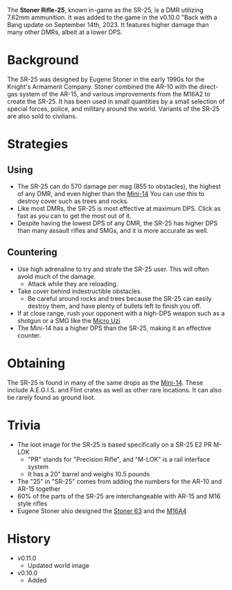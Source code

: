 The **Stoner Rifle-25**, known in-game as the SR-25, is a DMR utilizing 7.62mm ammunition. It was added to the game in the v0.10.0 "Back with a Bang update on September 14th, 2023. It features higher damage than many other DMRs, albeit at a lower DPS. 

# Background
The SR-25 was designed by Eugene Stoner in the early 1990s for the Knight's Armament Company. Stoner combined the AR-10 with the direct-gas system of the AR-15, and various improvements from the M16A2 to create the SR-25. It has been used in small quantities by a small selection of special forces, police, and military around the world. Variants of the SR-25 are also sold to civilians.

# Strategies
## Using
- The SR-25 can do 570 damage per mag (855 to obstacles), the highest of any DMR, and even higher than the [Mini-14](/weapons/guns/mini14) You can use this to destroy cover such as trees and rocks.
- Like most DMRs, the SR-25 is most effective at maximum DPS. Click as fast as you can to get the most out of it.
- Despite having the lowest DPS of any DMR, the SR-25 has higher DPS than many assault rifles and SMGs, and it is more accurate as well.

## Countering
- Use high adrenaline to try and strafe the SR-25 user. This will often avoid much of the damage.
  - Attack while they are reloading.
- Take cover behind indestructible obstacles.
  - Be careful around rocks and trees because the SR-25 can easily destroy them, and have plenty of bullets left to finish you off.
- If at close range, rush your opponent with a high-DPS weapon such as a shotgun or a SMG like the [Micro Uzi](/weapons/guns/micro_uzi)
- The Mini-14 has a higher DPS than the SR-25, making it an effective counter.

# Obtaining
The SR-25 is found in many of the same drops as the [Mini-14](/weapons/guns/mini14). These include A.E.G.I.S. and Flint crates as well as other rare locations. It can also be rarely found as ground loot.

# Trivia
- The loot image for the SR-25 is based specifically on a SR-25 E2 PR M-LOK
  - "PR" stands for "Precision Rifle", and "M-LOK" is a rail interface system
  - It has a 20" barrel and weighs 10.5 pounds
- The "25" in "SR-25" comes from adding the numbers for the AR-10 and AR-15 together
- 60% of the parts of the SR-25 are interchangeable with AR-15 and M16 style rifles
- Eugene Stoner also designed the [Stoner 63](/weapons/guns/stoner_63) and the [M16A4](/weapons/guns/m16a4)

# History
- v0.11.0
  - Updated world image
- v0.10.0
  - Added
